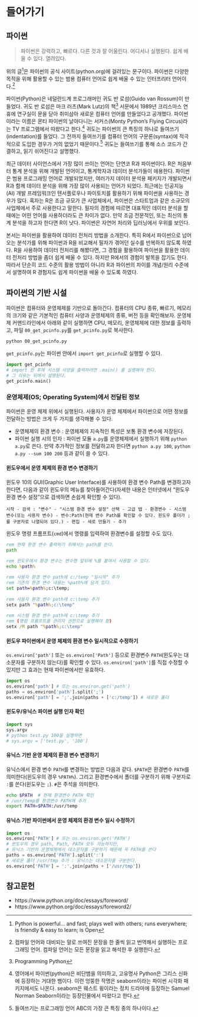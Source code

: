 # 들어가기

## 파이썬

> 파이썬은 강력하고, 빠르다. 다른 것과 잘 어울린다. 어디서나 실행된다. 쉽게 배울 수 있다. 열려있다.

위의 글[^origin]은 파이썬의 공식 사이트(python.org)에 걸려있는 문구이다. 파이썬은 다양한 목적을 위해 활용할 수 있는 범용 컴퓨터 언어로 쉽게 배울 수 있는 인터프리터 언어이다.[^interpreter] 

파이썬(Python)은 네덜란드계 프로그래머인 귀도 반 로섬(Guido van Rossum)이 만들었다. 귀도 반 로섬은 마크 러츠(Mark Lutz)의 책[^marklutzbook] 서문에서 1989년 크리스마스 연휴에 연구실이 문을 닫아 취미삼아 새로운 컴퓨터 언어를 만들었다고 공개했다. 파이썬이라는 이름은 몬티 파이썬의 날아다니는 서커스(Monty Python's Flying Circus)라는 TV 프로그램에서 따왔다고 한다.[^namepython] 귀도는 파이썬의 큰 특징의 하나로 들여쓰기(indentation)를 들었다. 그 전까지 들여쓰기를 컴퓨터 언어의 구문론(syntax)에 적극적으로 도입한 경우가 거의 없었기 때문이다.[^abc] 귀도는 들여쓰기를 통해 소스 코드가 간결하고, 읽기 쉬어진다고 설명했다.

최근 데이터 사이언스에서 가장 많이 쓰이는 언어는 단연코 R과 파이썬이다. R은 처음부터 통계 분석을 위해 개발된 언어이고, 통계학자과 데이터 분석가들이 애용한다. 파이썬은 범용 프로그래밍 언어로 개발되었지만, 여러가지 데이터 분석용 패키지가 개발되면서 R과 함께 데이터 분석을 위해 가장 많이 사용되는 언어가 되었다. 최근에는 인공지능(AI) 개발 프레임워크인 텐서플로우나 파이토치를 활용하기 위해 파이썬을 사용하는 경우가 많다. 혹자는 R은 조금 규모가 큰 사업체에서, 파이썬은 스타트업과 같은 소규모의 사업체에서 주로 사용한다고 말한다. 필자의 경험에 따르면 대표적인 데이터 분석을 할 때에는 어떤 언어를 사용하더라도 큰 차이가 없다. 만약 조금 전문적인, 또는 최신의 통계 분석을 하고자 한다면 R이 낫다. 파이썬은 자연어 처리와 딥러닝에서 우위를 보인다.

[^origin]: Python is powerful... and fast; plays well with others; runs everywhere; is friendly & easy to learn; is Open

[^interpreter]: 컴파일 언어와 대비되는 말로 쓰여진 문장을 한 줄씩 읽고 번역해서 실행하는 프로그래밍 언어. 컴파일 언어는 모든 문장을 읽고 해석한 후 실행한다.

[^marklutzbook]: Programming Python

[^namepython]: 영어에서 파이썬(python)은 비단뱀을 의미하고, 고유명사 Python은 그리스 신화에 등장하는 거대한 뱀이다. 이런 엉뚱한 작명은 seaborn이라는 파이썬 시각화 패키지에서도 나온다. seaborn은 웨스트 윙이라는 정치 드라마에 등장하는 Samuel Norman Seaborn이라는 등장인물에서 따왔다고 한다. 

[^abc]: 들여쓰기는 프로그래밍 언어 ABC의 가장 큰 특징 중의 하나이다. 

본서는 파이썬을 활용하여 데이터 전처리 방법을 소개한다. 특히 R에서 파이썬으로 넘어오는 분석가를 위해 파이썬과 R을 비교해서 필자가 겪어던 실수를 반복하지 않도록 하였다. R을 사용하여 데이터 전처리를 해봤다면, 그 경험을 활용하여 파이썬을 활용한 데이터 전처리 방법을 좀더 쉽게 배울 수 있다. 하지만 R에서의 경험이 발목을 잡기도 한다. 따라서 단순히 코드 수준의 활용 방법이 아니라 R과 파이썬의 차이를 개념/원리 수준에서 설명하여 R 경험자도 쉽게 파이썬을 배울 수 있도록 하였다. 

## 파이썬의 기반 시설

파이썬은 컴퓨터와 운영체제를 기반으로 돌아간다. 컴퓨터의 CPU 종류, 빠르기, 메모리의 크기와 같은 기본적인 컴퓨터 사양과 운영체제의 종류, 버전 등을 확인해보자. 운영체제 커맨드라인에서 아래와 같이 실행하면 CPU, 메모리, 운영체제에 대한 정보를 출력하고, 파일 `00_get_pcinfo.py`를 `get_pcinfo.py`로 복사한다.

```bash
python 00_get_pcinfo.py
```

`get_pcinfo.py`는 파이썬 안에서 `import get_pcinfo`로 실행할 수 있다. 

```python
import get_pcinfo
# import 한 후에 시스템 사양을 출력하려면 .main() 를 실행해야 한다.
# 그 이유는 뒤에서 설명된다.
get_pcinfo.main() 
```

### 운영체제(OS; Operating System)에서 전달된 정보

파이썬은 운영 체제 위에서 실행된다. 사용자가 운영 체제에서 파이썬으로 어떤 정보를 전달하는 방법은 크게 두 가지를 생각해볼 수 있다. 

* 운영체제의 환경 변수 : 운영체제의 지속적인 특성은 보통 환경 변수에 저장된다. 
* 파이썬 실행 시의 인자 : 파이썬 모듈 `a.py`를 운영체제에서 실행하기 위해 `python a.py`로 쓴다. 만약 추가적인 정보를 전달하고자 한다면 `python a.py 100`, `python a.py --sum 100 200` 등과 같이 쓸 수 있다.

#### 윈도우에서 운영 체제의 환경 변수 변경하기

윈도우 10의 GUI(Graphic User Interface)를 사용하여 환경 변수 Path를 변경하고자 한다면, 다음과 같이 윈도우의 메뉴를 찾아들어간다(자세한 내용은 인터넷에서 "윈도우 환경 변수 설정"으로 검색하면 손쉽게 확인할 수 있다).

`시작 - 검색 : "변수" - "시스템 환경 변수 설정" 선택 - 고급 탭 - 환경변수 - 시스템 변수(또는 사용자 변수) - 변수:Path(현재 변수 Path를 확인할 수 있다. 윈도우 폴더가 ;를 구분자로 나열되어 있다.) - 편집 - 새로 만들기 - 추가`

윈도우 명령 프롬프트(`cmd`)에서 명령를 입력하여 환경변수를 설정할 수도 있다.

```cmd
rem 현재 환경 변수 출력하기 위해서는 path를 쓴다.
path 

rem 윈도우에서 환경 변수는 변수명 앞뒤에 %를 붙여서 사용할 수 있다.
echo %path%
	
rem 사용자 환경 변수 path에 c:/temp "일시적" 추가
rem 기존의 환경 변수 내용는 %path%에 담겨 있다.
set path=%path%;c:\temp;  
	
rem 사용자 환경 변수 path에 c:\temp 추가
setx path "%path%;c:\temp"  
	
rem 시스템 환경 변수 path에 c:\temp 추가
rem (명령 프롬프트를 관리자 권한으로 실행해야 함)
setx /M path "%path%;c:\temp"  
```

#### 윈도우 파이썬에서 운영 체제의 환경 변수 일시적으로 수정하기

`os.environ['path']` 또는 `os.environ['Path']` 등으로 환경변수 `PATH`(윈도우는 대소문자를 구분하지 않는다)를 확인할 수 있다. `os.environ['path']`를 직접 수정할 수 있지만 그 효과는 현재 파이썬에서만 유효하다.

```python
import os
os.environ['path'] # 또는 os.environ.get('path')
paths = os.environ['path'].split(';')
os.environ['path'] = ';'.join(paths + ['c:/temp']) # 새로운 폴더
```

#### 윈도우/유닉스 파이썬 실행 인자 확인

```python
import sys
sys.argv
# python test.py 100을 실행하면
# sys.argv = ['test.py', '100']
```

#### 유닉스 기반 운영 체제의 환경 변수 변경하기

유닉스에서 환경 변수 `PATH`를 변경하는 방법은 다음과 같다. `$PATH`은 환경변수 `PATH`를 의미한다(윈도우의 경우 `%PATH%`). 그리고 환경변수에서 폴더를 구분하기 위해 구분자로 `:`를 쓴다(윈도우는 `;`). `#`은 주석을 의미한다.

```bash
echo $PATH  # 현재 환경변수 PATH 확인
# /usr/temp를 환경변수 PATH에 추가
export PATH=$PATH:/usr/temp
```

#### 유닉스 기반 파이썬에서 운영 체제의 환경 변수 일시 수정하기

```python
import os
os.environ['PATH'] # 또는 os.environ.get('PATH')
# 윈도우의 경우 path, Path, PATH 모두 가능하지만,
# 유닉스 기반의 운영체제에서 대소문자를 구분하기 때문에 꼭 PATH를 쓴다
paths = os.environ['PATH'].split(':')
# 새로운 폴더 /usr/tmp 추가 : 유닉스는 대소문자를 구분한다.
os.environ['PATH'] = ':'.join(paths + ['/usr/tmp']) 
```

## 참고문헌

* https://www.python.org/doc/essays/foreword/
* https://www.python.org/doc/essays/foreword2/
